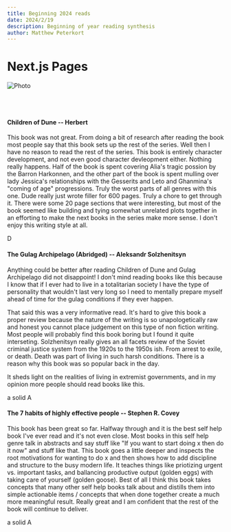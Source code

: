 ```yaml
---
title: Beginning 2024 reads 
date: 2024/2/19
description: Beginning of year reading synthesis
author: Matthew Peterkort
---
```


# Next.js Pages

<div>

<Image
src="/images/country.jpg"
alt="Photo"
width={700}
height={451}
priority
className="next-image"
/>

<br></br>

<h4> Children of Dune -- Herbert </h4>

This book was not great. From doing a bit of research after reading the book most people say that this book sets up the rest of the series.
Well then I have no reason to read the rest of the series. This book is entirely character development, and not even good character devleopment either. Nothing really happens.
Half of the book is spent covering Alia's tragic possion by the Barron Harkonnen, and the other part of the book is spent mulling over lady Jessica's relationships with the Gesserits and 
Leto and Ghanmina's "coming of age" progressions. Truly the worst parts of all genres with this one. Dude really just wrote filler for 600 pages. Truly a chore to get through it.
There were some 20 page sections that were interesting, but most of the book seemed like building and tying somewhat unrelated plots together in an efforting to make the next 
books in the series make more sense. I don't enjoy this writing style at all.

D

<h4> The Gulag Archipelago (Abridged) -- Aleksandr Solzhenitsyn </h4>

Anything could be better after reading Children of Dune and Gulag Archipelago did not disappoint! I don't mind reading books like this because I know that 
if I ever had to live in a totalitarian society I  have the type of personality that wouldn't last very long so 
I need to mentally prepare myself ahead of time for the gulag conditions if they ever happen.

That said this was a very informative read. It's hard to give this book a proper review because the nature of the writing is so unapologetically raw and honest
you cannot place judgement on this type of non fiction writing. Most people will probably find this book boring but I found it quite interseting. Solzhenitsyn
really gives an all facets review of the Soviet criminal justice system from the 1920s to the 1950s ish. From arrest to exile, or death. Death was part of living
in such harsh conditions. There is a reason why this book was so popular back in the day.

It sheds light on the realities of living in extremist governments, and in my opinion more people should read books like this.

a solid A

<h4> The 7 habits of highly effective people -- Stephen R. Covey </h4>

This book has been great so far. Halfway through and it is the best self help book I've ever read and it's not even close.
Most books in this self help genre talk in abstracts and say stuff like "If you want to start doing x then do it now" and stuff like that. 
This book goes a little deeper and inspects the root motivations for wanting to do x and then shows how to add discipline and structure to the
busy modern life. It teaches things like priotizing urgent vs. important tasks, and ballancing productive output (golden eggs) with taking care 
of yourself (golden goose). Best of all I think this book takes concepts that many other self help books talk about and distills them into simple 
actionable items / concepts that when done together create a much more meaningful result. Really great and I am confident that the rest of the 
book will continue to deliver.

a solid A

</div>